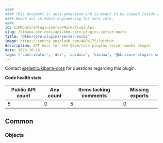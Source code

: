 ```yaml
---
####
#### This document is auto-generated and is meant to be viewed inside our experimental, new docs system.
#### Reach out in #docs-engineering for more info.
####
id: kibKbnCorePluginsServerMocksPluginApi
slug: /kibana-dev-docs/api/kbn-core-plugins-server-mocks
title: "@kbn/core-plugins-server-mocks"
image: https://source.unsplash.com/400x175/?github
description: API docs for the @kbn/core-plugins-server-mocks plugin
date: 2023-10-18
tags: ['contributor', 'dev', 'apidocs', 'kibana', '@kbn/core-plugins-server-mocks']
---
```




Contact [@elastic/kibana-core](https://github.com/orgs/elastic/teams/kibana-core) for questions regarding this plugin.

**Code health stats**

| Public API count  | Any count | Items lacking comments | Missing exports |
|-------------------|-----------|------------------------|-----------------|
| 5 | 0 | 5 | 0 |

## Common

### Objects
<DocDefinitionList data={kbnCorePluginsServerMocksObj.common.objects}/>

